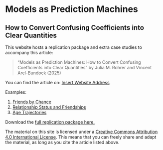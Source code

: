 # Models as Prediction Machines

## How to Convert Confusing Coefficients into Clear Quantities

This website hosts a replication package and extra case studies to accompany this article:

> "Models as Prediction Machines: How to Convert Confusing Coefficients into Clear Quantities" by Julia M. Rohrer and Vincent Arel-Bundock (2025)

You can find the article on: [Insert Website Address](https://perdu.com)

Examples:

1. [Friends by Chance](examples/deskmates.html)
1. [Relationship Status and Friendships](examples/relationships.html)
1. [Age Trajectories](examples/age.html)

Download the [full replication package here.](assets/models_as_prediction_machines.zip)

The material on this site is licensed under a [Creative Commons Attribution 4.0 International License](https://creativecommons.org/licenses/by/4.0/). This means that you can freely share and adapt the material, as long as you cite the article listed above.
